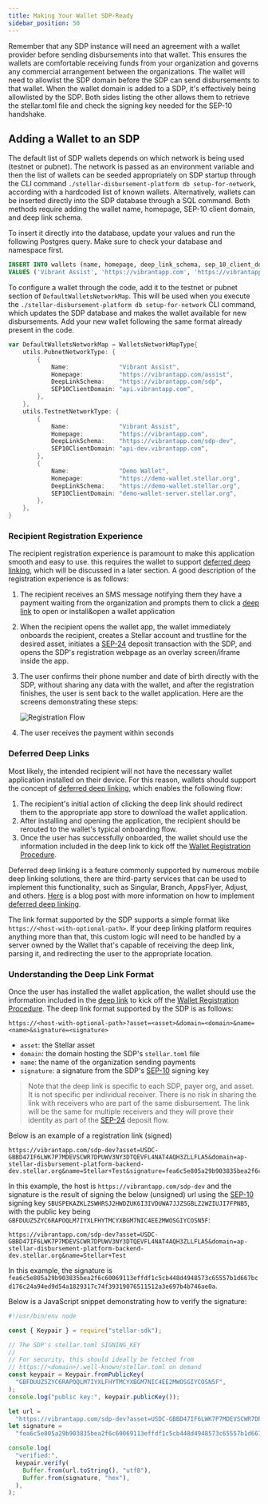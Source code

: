 ```yaml
---
title: Making Your Wallet SDP-Ready
sidebar_position: 50
---
```



Remember that any SDP instance will need an agreement with a wallet provider before sending disbursements into that wallet. This ensures the wallets are comfortable receiving funds from your organization and governs any commercial arrangement between the organizations. The wallet will need to allowlist the SDP domain before the SDP can send disbursements to that wallet. When the wallet domain is added to a SDP, it's effectively being allowlisted by the SDP. Both sides listing the other allows them to retrieve the stellar.toml file and check the signing key needed for the SEP-10 handshake.

## Adding a Wallet to an SDP

The default list of SDP wallets depends on which network is being used (testnet or pubnet). The network is passed as an environment variable and then the list of wallets can be seeded appropriately on SDP startup through the CLI command `./stellar-disbursement-platform db setup-for-network`, according with a hardcoded list of known wallets. Alternatively, wallets can be inserted directly into the SDP database through a SQL command. Both methods require adding the wallet name, homepage, SEP-10 client domain, and deep link schema.

To insert it directly into the database, update your values and run the following Postgres query. Make sure to check your database and namespace first.

<CodeExample>

```sql
INSERT INTO wallets (name, homepage, deep_link_schema, sep_10_client_domain)
VALUES ('Vibrant Assist', 'https://vibrantapp.com', 'https://vibrantapp.com/sdp', 'api.vibrantapp.com');
```

</CodeExample>

To configure a wallet through the code, add it to the testnet or pubnet section of `DefaultWalletsNetworkMap`. This will be used when you execute the `./stellar-disbursement-platform db setup-for-network` CLI command, which updates the SDP database and makes the wallet available for new disbursements. Add your new wallet following the same format already present in the code.

<CodeExample>

```go
var DefaultWalletsNetworkMap = WalletsNetworkMapType{
	utils.PubnetNetworkType: {
		{
			Name:              "Vibrant Assist",
			Homepage:          "https://vibrantapp.com/assist",
			DeepLinkSchema:    "https://vibrantapp.com/sdp",
			SEP10ClientDomain: "api.vibrantapp.com",
		},
	},
	utils.TestnetNetworkType: {
		{
			Name:              "Vibrant Assist",
			Homepage:          "https://vibrantapp.com",
			DeepLinkSchema:    "https://vibrantapp.com/sdp-dev",
			SEP10ClientDomain: "api-dev.vibrantapp.com",
		},
		{
			Name:              "Demo Wallet",
			Homepage:          "https://demo-wallet.stellar.org",
			DeepLinkSchema:    "https://demo-wallet.stellar.org",
			SEP10ClientDomain: "demo-wallet-server.stellar.org",
		},
	},
}
```

</CodeExample>

### Recipient Registration Experience

The recipient registration experience is paramount to make this application smooth and easy to use. this requires the wallet to support [deferred deep linking], which will be discussed in a later section. A good description of the registration experience is as follows:

1. The recipient receives an SMS message notifying them they have a payment waiting from the organization and prompts them to click a [deep link] to open or install&open a wallet application
1. When the recipient opens the wallet app, the wallet immediately onboards the recipient, creates a Stellar account and trustline for the desired asset, initiates a [SEP-24] deposit transaction with the SDP, and opens the SDP's registration webpage as an overlay screen/iframe inside the app.
1. The user confirms their phone number and date of birth directly with the SDP, without sharing any data with the wallet, and after the registration finishes, the user is sent back to the wallet application. Here are the screens demonstrating these steps:

   ![Registration Flow](/assets/SDP/SDP25.png)

1. The user receives the payment within seconds

### Deferred Deep Links

Most likely, the intended recipient will not have the necessary wallet application installed on their device. For this reason, wallets should support the concept of [deferred deep linking], which enables the following flow:

1. The recipient's initial action of clicking the deep link should redirect them to the appropriate app store to download the wallet application.
1. After installing and opening the application, the recipient should be rerouted to the wallet's typical onboarding flow.
1. Once the user has successfully onboarded, the wallet should use the information included in the deep link to kick off the [Wallet Registration Procedure](#wallet-registration-procedure).

Deferred deep linking is a feature commonly supported by numerous mobile deep linking solutions, there are third-party services that can be used to implement this functionality, such as Singular, Branch, AppsFlyer, Adjust, and others. [Here](https://medium.com/bumble-tech/universal-links-for-android-and-ios-1ddb1e70cab0) is a blog post with more information on how to implement [deferred deep linking].

The link format supported by the SDP supports a simple format like `https://<host-with-optional-path>`. If your deep linking platform requires anything more than that, this custom logic will need to be handled by a server owned by the Wallet that's capable of receiving the deep link, parsing it, and redirecting the user to the appropriate location.

### Understanding the Deep Link Format

Once the user has installed the wallet application, the wallet should use the information included in the [deep link] to kick off the [Wallet Registration Procedure](#wallet-registration-procedure). The deep link format supported by the SDP is as follows:

```url
https://<host-with-optional-path>?asset=<asset>&domain=<domain>&name=<name>&signature=<signature>
```

- `asset`: the Stellar asset
- `domain`: the domain hosting the SDP's `stellar.toml` file
- `name`: the name of the organization sending payments
- `signature`: a signature from the SDP's [SEP-10] signing key

> Note that the deep link is specific to each SDP, payer org, and asset. It is not specific per individual receiver. There is no risk in sharing the link with receivers who are part of the same disbursement. The link will be the same for multiple receivers and they will prove their identity as part of the [SEP-24] deposit flow.

Below is an example of a registration link (signed)

```url
https://vibrantapp.com/sdp-dev?asset=USDC-GBBD47IF6LWK7P7MDEVSCWR7DPUWV3NY3DTQEVFL4NAT4AQH3ZLLFLA5&domain=ap-stellar-disbursement-platform-backend-dev.stellar.org&name=Stellar+Test&signature=fea6c5e805a29b903835bea2f6c60069113effdf1c5cb448d4948573c65557b1d667bcd176c24a94ed9d54a1829317c74f39319076511512a3e697b4b746ae0a
```

In this example, the host is `https://vibrantapp.com/sdp-dev` and the signature is the result of signing the below (unsigned) url using the [SEP-10] signing key `SBUSPEKAZKLZSWHRSJ2HWDZUK6I3IVDUWA7JJZSGBLZ2WZIUJI7FPNB5`, with the public key being `GBFDUUZ5ZYC6RAPOQLM7IYXLFHYTMCYXBGM7NIC4EE2MWOSGIYCOSN5F`:

```url
https://vibrantapp.com/sdp-dev?asset=USDC-GBBD47IF6LWK7P7MDEVSCWR7DPUWV3NY3DTQEVFL4NAT4AQH3ZLLFLA5&domain=ap-stellar-disbursement-platform-backend-dev.stellar.org&name=Stellar+Test
```

In this example, the signature is `fea6c5e805a29b903835bea2f6c60069113effdf1c5cb448d4948573c65557b1d667bcd176c24a94ed9d54a1829317c74f39319076511512a3e697b4b746ae0a`.

Below is a JavaScript snippet demonstrating how to verify the signature:

```js
#!/usr/bin/env node

const { Keypair } = require("stellar-sdk");

// The SDP's stellar.toml SIGNING_KEY
//
// For security, this should ideally be fetched from
// https://<domain>/.well-known/stellar.toml on demand
const keypair = Keypair.fromPublicKey(
  "GBFDUUZ5ZYC6RAPOQLM7IYXLFHYTMCYXBGM7NIC4EE2MWOSGIYCOSN5F",
);
console.log("public key:", keypair.publicKey());

let url =
  "https://vibrantapp.com/sdp-dev?asset=USDC-GBBD47IF6LWK7P7MDEVSCWR7DPUWV3NY3DTQEVFL4NAT4AQH3ZLLFLA5&domain=ap-stellar-disbursement-platform-backend-dev.stellar.org&name=Stellar%20Test";
let signature =
  "fea6c5e805a29b903835bea2f6c60069113effdf1c5cb448d4948573c65557b1d667bcd176c24a94ed9d54a1829317c74f39319076511512a3e697b4b746ae0a";

console.log(
  "verified:",
  keypair.verify(
    Buffer.from(url.toString(), "utf8"),
    Buffer.from(signature, "hex"),
  ),
);
```

[deferred deep linking]: https://en.wikipedia.org/wiki/Mobile_deep_linking#Deferred_deep_linking
[deep link]: https://en.wikipedia.org/wiki/Mobile_deep_linking
[sep-10]: https://stellar.org/protocol/sep-10
[sep-24]: https://stellar.org/protocol/sep-24
